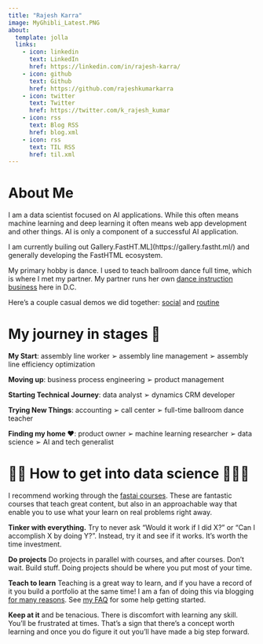 ```yaml
---
title: "Rajesh Karra"
image: MyGhibli_Latest.PNG
about:
  template: jolla
  links:
    - icon: linkedin
      text: LinkedIn
      href: https://linkedin.com/in/rajesh-karra/
    - icon: github
      text: Github
      href: https://github.com/rajeshkumarkarra
    - icon: twitter
      text: Twitter
      href: https://twitter.com/k_rajesh_kumar
    - icon: rss
      text: Blog RSS
      href: blog.xml
    - icon: rss
      text: TIL RSS
      href: til.xml
---
```


# About Me

I am a data scientist focused on AI applications.  While this often means machine learning and deep learning it often means web app development and other things.  AI is only a component of a successful AI application.

I am currently builing out Gallery.FastHT.ML](https://gallery.fastht.ml/) and generally developing the FastHTML ecosystem.

My primary hobby is dance.  I used to teach ballroom dance full time, which is where I met my partner.  My partner runs her own [dance instruction business](https://artofmovementdc.com/) here in D.C.

Here's a couple casual demos we did together: [social](https://youtu.be/nUdMfll0YJo) and [routine](https://youtu.be/Y7R82kgeUbY)

# My journey in stages 🚀

**My Start**:  assembly line worker ➢ assembly line management ➢ assembly line efficiency optimization

**Moving up**: business process engineering ➢ product management

**Starting Technical Journey**: data analyst ➢ dynamics CRM developer

**Trying New Things**: accounting ➢ call center ➢ full-time ballroom dance teacher

**Finding my home ❤️**: product owner ➢ machine learning researcher ➢ data science ➢ AI and tech generalist

# 👨‍💻 How to get into data science 👩🏻‍💻

I recommend working through the [fastai courses](https://course.fast.ai/).  These are fantastic courses that teach great content, but also in an approachable way that enable you to use what your learn on real problems right away.

**Tinker with everything.**  Try to never ask "Would it work if I did X?" or "Can I accomplish X by doing Y?".  Instead, try it and see if it works.  It's worth the time investment.

**Do projects**  Do projects in parallel with courses, and after courses.  Don't wait.  Build stuff.  Doing projects should be where you put most of your time.

**Teach to learn**  Teaching is a great way to learn, and if you have a record of it you build a portfolio at the same time!  I am a fan of doing this via blogging [for many reasons](https://medium.com/@racheltho/why-you-yes-you-should-blog-7d2544ac1045).  See [my FAQ](other/bloggingFAQ.qmd) for some help getting started.

**Keep at it** and be tenacious.  There is discomfort with learning any skill. You'll be frustrated at times.  That's a sign that there's a concept worth learning and once you do figure it out you'll have made a big step forward.
